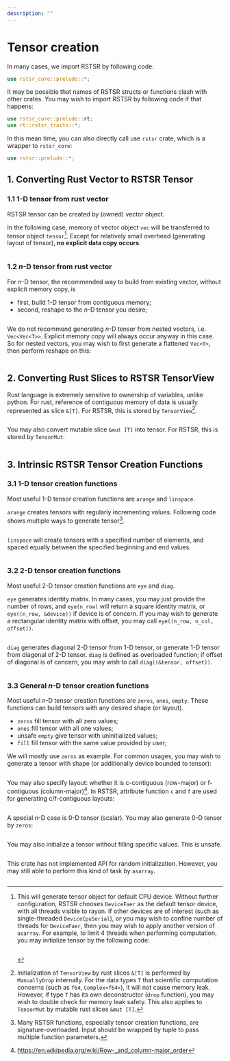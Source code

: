 ```yaml
---
description: ""
---
```


# Tensor creation

In many cases, we import RSTSR by following code:
```rust
use rstsr_core::prelude::*;
```

It may be possible that names of RSTSR structs or functions clash with other crates.
You may wish to import RSTSR by following code if that happens:
```rust
use rstsr_core::prelude::rt;
use rt::rstsr_traits::*;
```

In this mean time, you can also directly call use `rstsr` crate, which is a wrapper to `rstsr_core`:
```rust
use rstsr::prelude::*;
```

## 1. Converting Rust Vector to RSTSR Tensor

### 1.1 1-D tensor from rust vector

RSTSR tensor can be created by (owned) vector object.

In the following case, memory of vector object `vec` will be transferred to tensor object `tensor`[^1].
Except for relatively small overhead (generating layout of tensor), **no explicit data copy occurs**.

```rust file=../../listings/features-default/tests/tensor_creation.rs anchor=example_01
```

<!-- <div className="ferris-overlay">
```rust file=../../listings/features-default/tests/tensor_creation.rs start=ANCHOR:example_01 end=ANCHOR_END:example_01
```
<img src="/img/ferris/panics.svg" alt="panic" />
</div> -->

[^1]:
    This will generate tensor object for default CPU device.
    Without further configuration, RSTSR chooses `DeviceFaer` as the default tensor device, with all threads visible to rayon.
    If other devices are of interest (such as single-threaded `DeviceCpuSerial`), or you may wish to confine number of threads for `DeviceFaer`, then you may wish to apply another version of `asarray`.
    For example, to limit 4 threads when performing computation, you may initialize tensor by the following code:
    ```rust file=../../listings/features-default/tests/tensor_creation.rs anchor=example_02
    ```

### 1.2 $n$-D tensor from rust vector

For $n$-D tensor, the recommended way to build from existing vector, without explicit memory copy, is
- first, build 1-D tensor from contiguous memory;
- second, reshape to the $n$-D tensor you desire;

```rust file=../../listings/features-default/tests/tensor_creation.rs anchor=example_03
```

We do not recommend generating $n$-D tensor from nested vectors, i.e. `Vec<Vec<T>>`.
Explicit memory copy will always occur anyway in this case.
So for nested vectors, you may wish to first generate a flattened `Vec<T>`, then perform reshape on this:
```rust file=../../listings/features-default/tests/tensor_creation.rs anchor=example_04
```

## 2. Converting Rust Slices to RSTSR TensorView

Rust language is extremely sensitive to ownership of variables, unlike python.
For rust, reference of contiguous memory of data is usually represented as slice `&[T]`.
For RSTSR, this is stored by `TensorView`[^2].

```rust file=../../listings/features-default/tests/tensor_creation.rs anchor=example_05
```

You may also convert mutable slice `&mut [T]` into tensor. For RSTSR, this is stored by `TensorMut`:

```rust file=../../listings/features-default/tests/tensor_creation.rs anchor=example_06
```

[^2]: Initialization of `TensorView` by rust slices `&[T]` is performed by `ManuallyDrop` internally.
For the data types `T` that scientific computation concerns (such as `f64`, `Complex<f64>`), it will not cause memory leak.
However, if type `T` has its own deconstructor (`drop` function), you may wish to double check for memory leak safety.
This also applies to `TensorMut` by mutable rust slices `&mut [T]`.

## 3. Intrinsic RSTSR Tensor Creation Functions

### 3.1 1-D tensor creation functions

Most useful 1-D tensor creation functions are `arange` and `linspace`.

`arange` creates tensors with regularly incrementing values.
Following code shows multiple ways to generate tensor[^3].

```rust file=../../listings/features-default/tests/tensor_creation.rs anchor=example_arange
```

[^3]: Many RSTSR functions, especially tensor creation functions, are signature-overloaded.
Input should be wrapped by tuple to pass multiple function parameters.

`linspace` will create tensors with a specified number of elements, and spaced equally between the specified beginning and end values.

```rust file=../../listings/features-default/tests/tensor_creation.rs anchor=example_linspace
```

### 3.2 2-D tensor creation functions

Most useful 2-D tensor creation functions are `eye` and `diag`.

`eye` generates identity matrix.
In many cases, you may just provide the number of rows, and `eye(n_row)` will return a square identity matrix, or `eye((n_row, &device))` if device is of concern.
If you may wish to generate a rectangular identity matrix with offset, you may call `eye((n_row, n_col, offset))`.

```rust file=../../listings/features-default/tests/tensor_creation.rs anchor=example_eye
```

`diag` generates diagonal 2-D tensor from 1-D tensor, or generate 1-D tensor from diagonal of 2-D tensor.
`diag` is defined as overloaded function; if offset of diagonal is of concern, you may wish to call `diag((&tensor, offset))`.

```rust file=../../listings/features-default/tests/tensor_creation.rs anchor=example_diag
```

### 3.3 General $n$-D tensor creation functions

Most useful $n$-D tensor creation functions are `zeros`, `ones`, `empty`.
These functions can build tensors with any desired shape (or layout).

- `zeros` fill tensor with all zero values;
- `ones` fill tensor with all one values;
- unsafe `empty` give tensor with uninitialized values;
- `fill` fill tensor with the same value provided by user;

We will mostly use `zeros` as example.
For common usages, you may wish to generate a tensor with shape (or additionally device bounded to tensor):

```rust file=../../listings/features-default/tests/tensor_creation.rs anchor=example_zeros_01
```

You may also specify layout: whether it is c-contiguous (row-major) or f-contiguous (column-major)[^4].
In RSTSR, attribute function `c` and `f` are used for generating c/f-contiguous layouts:

```rust file=../../listings/features-default/tests/tensor_creation.rs anchor=example_zeros_02
```

[^4]: https://en.wikipedia.org/wiki/Row-_and_column-major_order

A special $n$-D case is 0-D tensor (scalar). You may also generate 0-D tensor by `zeros`:

```rust file=../../listings/features-default/tests/tensor_creation.rs anchor=example_zeros_03
```

You may also initialize a tensor without filling specific values. This is unsafe.

```rust file=../../listings/features-default/tests/tensor_creation.rs anchor=example_empty
```

This crate has not implemented API for random initialization.
However, you may still able to perform this kind of task by `asarray`.

```rust file=../../listings/features-default/tests/tensor_creation.rs anchor=example_random
```


